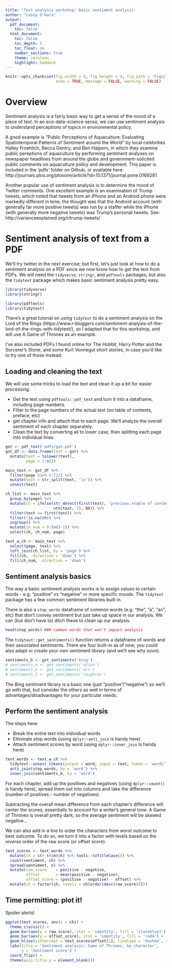 ```yaml
---
title: 'Text analysis workshop: Basic sentiment analysis'
author: "Casey O'Hara"
output: 
  pdf_document:
    toc: false
  html_document:
    toc: false
    toc_depth: 3
    toc_float: no
    number_sections: true
    theme: cerulean
    highlight: haddock
---
```

  
``` r

knitr::opts_chunk$set(fig.width = 6, fig.height = 4, fig.path = 'Figs/',
                      echo = TRUE, message = FALSE, warning = FALSE)

```
    
# Overview

Sentiment analysis is a fairly basic way to get a sense of the mood of a piece of text.  In an eco-data-science sense, we can use sentiment analysis to understand perceptions of topics in environmental policy.  

A good example is "Public Perceptions of Aquaculture: Evaluating Spatiotemporal Patterns of Sentiment around the World" by local celebrities Halley Froehlich, Becca Gentry, and Ben Halpern, in which they examine public pereptions of aquaculture by performing sentiment analyses on newspaper headlines from around the globe and government-solicited public comments on aquaculture policy and development.  This paper is included in the 'pdfs' folder on Github, or available here: http://journals.plos.org/plosone/article?id=10.1371/journal.pone.0169281

Another popular use of sentiment analysis is to determine the mood of Twitter comments.  One excellent example is an examination of Trump tweets, which noted that tweets from an iPhone and an Android phone were markedly different in tone; the thought was that the Android account (with generally far more positive tweets) was run by a staffer while the iPhone (with generally more negative tweets) was Trump's personal tweets.  See: http://varianceexplained.org/r/trump-tweets/

# Sentiment analysis of text from a PDF

We'll try twitter in the next exercise; but first, let's just look at how to do a sentiment analysis on a PDF since we now know how to get the text from PDFs.  We will need the `tidyverse`, `stringr`, and `pdftools` packages, but also the `tidytext` package which makes basic sentiment analysis pretty easy.

```r
library(tidyverse)
library(stringr)

library(pdftools)
library(tidytext)
```

There's a great tutorial on using `tidytext` to do a sentiment analysis on the Lord of the Rings (https://www.r-bloggers.com/sentiment-analysis-of-the-lord-of-the-rings-with-tidytext/), so I adapted that for this workshop, and will use A Game of Thrones as an example.

I've also included PDFs I found online for The Hobbit, Harry Potter and the Sorcerer's Stone, and some Kurt Vonnegut short stories, in case you'd like to try one of those instead.

## Loading and cleaning the text

We will use some tricks to load the text and clean it up a bit for easier processing.

* Get the text using `pdftools::pdf_text` and turn it into a dataframe, including page numbers.
* Filter to the page numbers of the actual text (no table of contents, preface, etc)
* get chapter info and attach that to each page.  We'll analyze the overall sentiment of each chapter separately.
* Clean the text by converting all to lower case, then splitting each page into individual lines.

``` r
got <- pdf_text('pdfs/got.pdf')
got_df <- data.frame(text = got) %>%
  mutate(text = tolower(text),
         page = 1:n()) 

main_text <- got_df %>% 
  filter(page %in% 6:731) %>%
  mutate(text = str_split(text, '\n')) %>%
  unnest(text)

ch_list <- main_text %>%
  group_by(page) %>%
  mutate(ch = ifelse(str_detect(first(text), 'previous.+table of contents.+next'),
                     nth(text, 2), NA)) %>%
  filter(text == first(text)) %>%
  filter(!is.na(ch)) %>%
  ungroup() %>%
  mutate(ch_num = 0:(n()-1)) %>%
  select(ch, ch_num, page)

text_w_ch <- main_text %>%
  select(page, text) %>%
  left_join(ch_list, by = 'page') %>%
  fill(ch, .direction = 'down') %>%
  fill(ch_num, .direction = 'down')

```

## Sentiment analysis basics

The way a basic sentiment analysis works is to assign values to certain words - e.g. "positive" vs "negative" or more specific moods.  The `tidytext` package has a few common sentiment libraries built in.

There is also a `stop_words` dataframe of common words (e.g. "the", "a", "an", etc) that don't convey sentiment but just take up space in our analysis.  We can (but don't have to) ditch these to clean up our analysis.

``` r

head(stop_words) ### common words that won't impact analysis

```

The `tidytext::get_sentiments()` function returns a dataframe of words and their associated sentiments.  There are four built-in as of now; you could also adapt or create your own sentiment library (and we'll see why soon).

``` r
sentiments_b <- get_sentiments('bing')
# sentiments_a <- get_sentiments('afinn')
# sentiments_n <- get_sentiments('nrc')
# sentiments_l <- get_sentiments('loughran')

```

The Bing sentiment library is a basic one (just "positive"/"negative") so we'll go with that, but consider the others as well in terms of advantages/disadvantages for your particular needs.

## Perform the sentiment analysis

The steps here:

* Break the entire text into individual words
* Eliminate stop words (using `dplyr::anti_join` is handy here)
* Attach sentiment scores by word (using `dplyr::inner_join` is handy here)

``` r

text_words <- text_w_ch %>%
  tidytext::unnest_tokens(output = word, input = text, token = 'words') %>%
  anti_join(stop_words, by = 'word') %>%
  inner_join(sentiments_b, by = 'word')

```

For each chapter, add up the positives and negatives (using `dplyr::count()` is handy here), spread them out into columns and take the difference (number of positives - number of negatives).  

Subtracting the overall mean difference from each chapter's difference will center the scores, essentially to account for a writer's general tone.  A Game of Thrones is overall pretty dark, so the average sentiment will be skewed negative... 

We can also add in a line to order the characters from worst outcome to best outcome.  To do so, we turn it into a factor with levels based on the *reverse* order of the raw score (or offset score).

```r

text_scores <- text_words %>%
  mutate(ch = str_trim(ch) %>% tools::toTitleCase()) %>%
  count(sentiment, ch) %>%
  spread(sentiment, n) %>%
  mutate(raw_score    = positive - negative,
         offset       = mean(positive - negative),
         offset_score = (positive - negative) - offset) %>%
  mutate(ch = factor(ch, levels = ch[order(desc(raw_score))]))

```

## Time permitting: plot it!

Spoiler alerts!

``` r

ggplot(text_scores, aes(x = ch)) +
  theme_classic() +
  geom_bar(aes(y = raw_score), stat = 'identity', fill = 'slateblue3') +
  geom_bar(aes(y = offset_score), stat = 'identity', fill = 'red4') +
  geom_hline(yintercept = text_scores$offset[1], linetype = 'dashed', size = .5) +
  labs(title = 'Sentiment analysis: Game of Thrones, by character',
       y = 'Sentiment score') +
  coord_flip() +
  theme(axis.title.y = element_blank())

```
